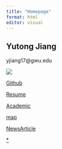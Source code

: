 ```yaml
---
title: "Homepage"
format: html
editor: visual
---
```


## Yutong Jiang

yjiang17\@gwu.edu

![](https://3b7c5ee739dd433787dcc4c8d8ed549d.app.posit.cloud/file_show?path=%2Fcloud%2Fproject%2Funnamed+(1).jpg)

[Github](https://github.com/amyutone){.uri}

[Resume](https://3b7c5ee739dd433787dcc4c8d8ed549d.app.posit.cloud/file_show?path=%2Fcloud%2Fproject%2FResume++-+Yutong+Jiang+.pdf)

[Academic](academic.html)

[map](map.html)

[News](academic.qmd)[Article](news2.html)

[\*](https://3b7c5ee739dd433787dcc4c8d8ed549d.app.posit.cloud/file_show?path=%2Fcloud%2Fproject%2FThank+You+Letter.pdf)\
